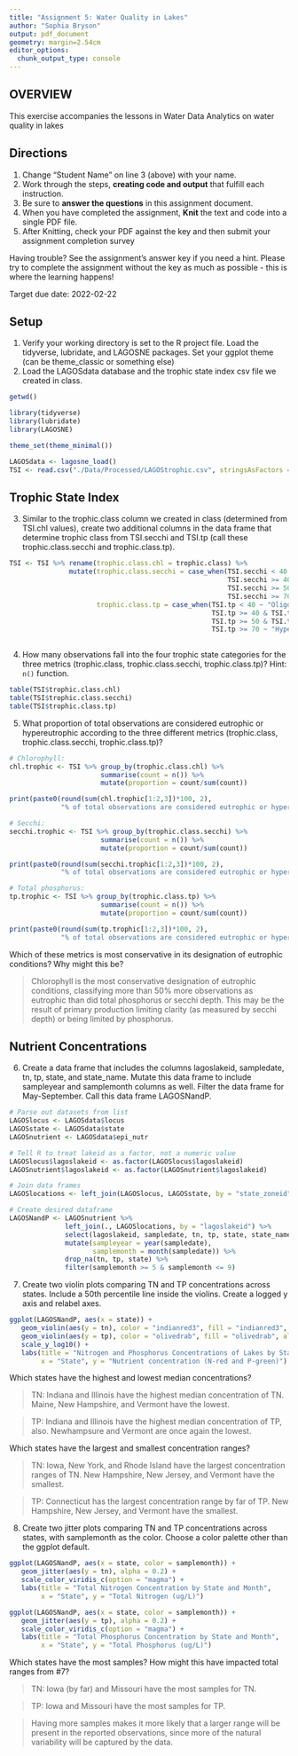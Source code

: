 ```yaml
---
title: "Assignment 5: Water Quality in Lakes"
author: "Sophia Bryson"
output: pdf_document
geometry: margin=2.54cm
editor_options: 
  chunk_output_type: console
---
```


## OVERVIEW

This exercise accompanies the lessons in Water Data Analytics on water quality in lakes

## Directions
1. Change "Student Name" on line 3 (above) with your name.
2. Work through the steps, **creating code and output** that fulfill each instruction.
3. Be sure to **answer the questions** in this assignment document.
4. When you have completed the assignment, **Knit** the text and code into a single PDF file.
5. After Knitting, check your PDF against the key and then submit your assignment completion survey 

Having trouble? See the assignment's answer key if you need a hint. Please try to complete the assignment without the key as much as possible - this is where the learning happens!

Target due date: 2022-02-22

## Setup

1. Verify your working directory is set to the R project file. Load the tidyverse, lubridate, and LAGOSNE packages. Set your ggplot theme (can be theme_classic or something else)
2. Load the LAGOSdata database and the trophic state index csv file we created in class.

```r
getwd()

library(tidyverse)
library(lubridate)
library(LAGOSNE)

theme_set(theme_minimal())

LAGOSdata <- lagosne_load()
TSI <- read.csv("./Data/Processed/LAGOStrophic.csv", stringsAsFactors = TRUE)

```

## Trophic State Index

3. Similar to the trophic.class column we created in class (determined from TSI.chl values), create two additional columns in the data frame that determine trophic class from TSI.secchi and TSI.tp (call these trophic.class.secchi and trophic.class.tp). 

```r
TSI <- TSI %>% rename(trophic.class.chl = trophic.class) %>%
               mutate(trophic.class.secchi = case_when(TSI.secchi < 40 ~ "Oligotrophic",
                                                       TSI.secchi >= 40 & TSI.secchi < 50 ~ "Mesotrophic",
                                                       TSI.secchi >= 50 & TSI.secchi < 70 ~ "Eutrophic",
                                                       TSI.secchi >= 70 ~ "Hypereutrophic"),
                      trophic.class.tp = case_when(TSI.tp < 40 ~ "Oligotrophic",
                                                   TSI.tp >= 40 & TSI.tp < 50 ~ "Mesotrophic",
                                                   TSI.tp >= 50 & TSI.tp < 70 ~ "Eutrophic",
                                                   TSI.tp >= 70 ~ "Hypereutrophic"))
                      
```


4. How many observations fall into the four trophic state categories for the three metrics (trophic.class, trophic.class.secchi, trophic.class.tp)? Hint: `n()` function.

```r
table(TSI$trophic.class.chl)
table(TSI$trophic.class.secchi)
table(TSI$trophic.class.tp)

```

5. What proportion of total observations are considered eutrophic or hypereutrophic according to the three different metrics (trophic.class, trophic.class.secchi, trophic.class.tp)?

```r
# Chlorophyll:
chl.trophic <- TSI %>% group_by(trophic.class.chl) %>%
                       summarise(count = n()) %>%
                       mutate(proportion = count/sum(count))

print(paste0(round(sum(chl.trophic[1:2,3])*100, 2), 
             "% of total observations are considered eutrophic or hypereutrophic when using chlorophyll as the measure of trophic state"))

# Secchi:
secchi.trophic <- TSI %>% group_by(trophic.class.secchi) %>%
                       summarise(count = n()) %>%
                       mutate(proportion = count/sum(count))

print(paste0(round(sum(secchi.trophic[1:2,3])*100, 2), 
             "% of total observations are considered eutrophic or hypereutrophic when using secchi depth as the measure of trophic state"))

# Total phosphorus: 
tp.trophic <- TSI %>% group_by(trophic.class.tp) %>%
                       summarise(count = n()) %>%
                       mutate(proportion = count/sum(count))

print(paste0(round(sum(tp.trophic[1:2,3])*100, 2), 
             "% of total observations are considered eutrophic or hypereutrophic when using total phosphorus as the measure of trophic state"))

```

Which of these metrics is most conservative in its designation of eutrophic conditions? Why might this be?

> Chlorophyll is the most conservative designation of eutrophic conditions, classifying more than 50% more observations as eutrophic than did total phosphorus or secchi depth. This may be the result of primary production limiting clarity (as measured by secchi depth) or being limited by phosphorus.

## Nutrient Concentrations

6. Create a data frame that includes the columns lagoslakeid, sampledate, tn, tp, state, and state_name. Mutate this data frame to include sampleyear and samplemonth columns as well. Filter the data frame for May-September. Call this data frame LAGOSNandP. 

```r
# Parse out datasets from list
LAGOSlocus <- LAGOSdata$locus
LAGOSstate <- LAGOSdata$state
LAGOSnutrient <- LAGOSdata$epi_nutr

# Tell R to treat lakeid as a factor, not a numeric value
LAGOSlocus$lagoslakeid <- as.factor(LAGOSlocus$lagoslakeid)
LAGOSnutrient$lagoslakeid <- as.factor(LAGOSnutrient$lagoslakeid)

# Join data frames
LAGOSlocations <- left_join(LAGOSlocus, LAGOSstate, by = "state_zoneid")

# Create desired dataframe
LAGOSNandP <- LAGOSnutrient %>%
              left_join(., LAGOSlocations, by = "lagoslakeid") %>%
              select(lagoslakeid, sampledate, tn, tp, state, state_name) %>%
              mutate(sampleyear = year(sampledate), 
                     samplemonth = month(sampledate)) %>%
              drop_na(tn, tp, state) %>% 
              filter(samplemonth >= 5 & samplemonth <= 9)

```

7. Create two violin plots comparing TN and TP concentrations across states. Include a 50th percentile line inside the violins. Create a logged y axis and relabel axes.
```r
ggplot(LAGOSNandP, aes(x = state)) +
   geom_violin(aes(y = tn), color = "indianred3", fill = "indianred3", alpha = 0.3, draw_quantiles = c(.5)) +
   geom_violin(aes(y = tp), color = "olivedrab", fill = "olivedrab", alpha = 0.3, draw_quantiles = c(.5)) + 
   scale_y_log10() +
   labs(title = "Nitrogen and Phosphorus Concentrations of Lakes by State",
        x = "State", y = "Nutrient concentration (N-red and P-green)")

```

Which states have the highest and lowest median concentrations?

> TN: Indiana and Illinois have the highest median concentration of TN. Maine, New Hampshire, and Vermont have the lowest. 

> TP: Indiana and Illinois have the highest median concentration of TP, also. Newhampsure and Vermont are once again the lowest. 

Which states have the largest and smallest concentration ranges?

> TN: Iowa, New York, and Rhode Island have the largest concentration ranges of TN. New Hampshire, New Jersey, and Vermont have the smallest. 

> TP: Connecticut has the largest concentration range by far of TP. New Hampshire, New Jersey, and Vermont have the smallest. 

8. Create two jitter plots comparing TN and TP concentrations across states, with samplemonth as the color. Choose a color palette other than the ggplot default.

```r

ggplot(LAGOSNandP, aes(x = state, color = samplemonth)) +
   geom_jitter(aes(y = tn), alpha = 0.2) +
   scale_color_viridis_c(option = "magma") +
   labs(title = "Total Nitrogen Concentration by State and Month", 
        x = "State", y = "Total Nitrogen (ug/L)")

ggplot(LAGOSNandP, aes(x = state, color = samplemonth)) +
   geom_jitter(aes(y = tp), alpha = 0.2) +
   scale_color_viridis_c(option = "magma") +
   labs(title = "Total Phosphorus Concentration by State and Month", 
        x = "State", y = "Total Phosphorus (ug/L)")
```

Which states have the most samples? How might this have impacted total ranges from #7?

> TN: Iowa (by far) and Missouri have the most samples for TN. 

> TP: Iowa and Missouri have the most samples for TP. 

> Having more samples makes it more likely that a larger range will be present in the reported observations, since more of the natural variability will be captured by the data. 


